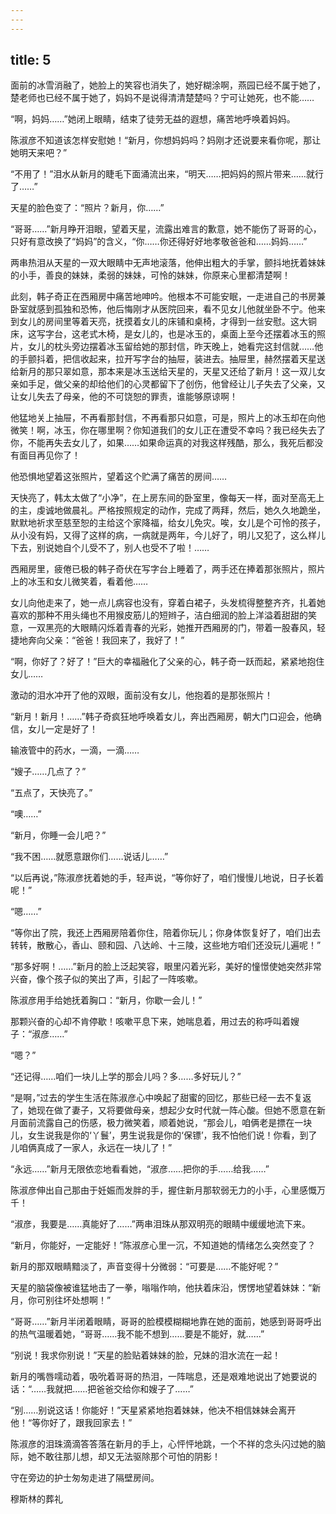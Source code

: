 ```yaml
---
---
---
```

title: 5
---



面前的冰雪消融了，她脸上的笑容也消失了，她好糊涂啊，燕园已经不属于她了，楚老师也已经不属于她了，妈妈不是说得清清楚楚吗？宁可让她死，也不能……

“啊，妈妈……”她闭上眼睛，结束了徒劳无益的遐想，痛苦地呼唤着妈妈。

陈淑彦不知道该怎样安慰她！“新月，你想妈妈吗？妈刚才还说要来看你呢，那让她明天来吧？”

“不用了！”泪水从新月的睫毛下面涌流出来，“明天……把妈妈的照片带来……就行了……”

天星的脸色变了：“照片？新月，你……”

“哥哥……”新月睁开泪眼，望着天星，流露出难言的歉意，她不能伤了哥哥的心，只好有意改换了“妈妈”的含义，“你……你还得好好地孝敬爸爸和……妈妈……”

两串热泪从天星的一双大眼睛中无声地滚落，他伸出粗大的手掌，颤抖地抚着妹妹的小手，善良的妹妹，柔弱的妹妹，可怜的妹妹，你原来心里都清楚啊！

此刻，韩子奇正在西厢房中痛苦地呻吟。他根本不可能安眠，一走进自己的书房兼卧室就感到孤独和恐怖，他后悔刚才从医院回来，看不见女儿他就坐卧不宁。他来到女儿的房间里等着天亮，抚摸着女儿的床铺和桌椅，才得到一丝安慰。这大铜床，这写字台，这老式木椅，是女儿的，也是冰玉的，桌面上至今还摆着冰玉的照片，女儿的枕头旁边摆着冰玉留给她的那封信，昨天晚上，她看完这封信就……他的手颤抖着，把信收起来，拉开写字台的抽屉，装进去。抽屉里，赫然摆着天星送给新月的那只翠如意，那本来是冰玉送给天星的，天星又还给了新月！这一双儿女亲如手足，做父亲的却给他们的心灵都留下了创伤，他曾经让儿子失去了父亲，又让女儿失去了母亲，他的不可饶恕的罪责，谁能够原谅啊！

他猛地关上抽屉，不再看那封信，不再看那只如意，可是，照片上的冰玉却在向他微笑！啊，冰玉，你在哪里啊？你知道我们的女儿正在遭受不幸吗？我已经失去了你，不能再失去女儿了，如果……如果命运真的对我这样残酷，那么，我死后都没有面目再见你了！

他恐惧地望着这张照片，望着这个贮满了痛苦的房间……

天快亮了，韩太太做了“小净”，在上房东间的卧室里，像每天一样，面对至高无上的主，虔诚地做晨礼。严格按照规定的动作，完成了两拜，然后，她久久地跪坐，默默地祈求至慈至恕的主给这个家降福，给女儿免灾。唉，女儿是个可怜的孩子，从小没有妈，又得了这样的病，一病就是两年，今儿好了，明儿又犯了，这么样儿下去，别说她自个儿受不了，别人也受不了啦！……

西厢房里，疲倦已极的韩子奇伏在写字台上睡着了，两手还在捧着那张照片，照片上的冰玉和女儿微笑着，看着他……

女儿向他走来了，她一点儿病容也没有，穿着白裙子，头发梳得整整齐齐，扎着她喜欢的那种不用头绳也不用猴皮筋儿的短辫子，洁白细润的脸上洋溢着甜甜的笑意，一双黑亮的大眼睛闪烁着青春的光彩，她推开西厢房的门，带着一股春风，轻捷地奔向父亲：“爸爸！我回来了，我好了！”

“啊，你好了？好了！”巨大的幸福融化了父亲的心，韩子奇一跃而起，紧紧地抱住女儿……

激动的泪水冲开了他的双眼，面前没有女儿，他抱着的是那张照片！

“新月！新月！……”韩子奇疯狂地呼唤着女儿，奔出西厢房，朝大门口迎会，他确信，女儿一定是好了！

输液管中的药水，一滴，一滴……

“嫂子……几点了？”

“五点了，天快亮了。”

“噢……”

“新月，你睡一会儿吧？”

“我不困……就愿意跟你们……说话儿……”

“以后再说，”陈淑彦抚着她的手，轻声说，“等你好了，咱们慢慢儿地说，日子长着呢！”

“嗯……”

“等你出了院，我还上西厢房陪着你住，陪着你玩儿；你身体恢复好了，咱们出去转转，散散心，香山、颐和园、八达岭、十三陵，这些地方咱们还没玩儿遍呢！”

“那多好啊！……”新月的脸上泛起笑容，眼里闪着光彩，美好的憧憬使她突然非常兴奋，像个孩子似的笑出了声，引起了一阵咳嗽。

陈淑彦用手给她抚着胸口：“新月，你歇一会儿！”

那颗兴奋的心却不肯停歇！咳嗽平息下来，她喘息着，用过去的称呼叫着嫂子：“淑彦……”

“嗯？”

“还记得……咱们一块儿上学的那会儿吗？多……多好玩儿？”

“是啊，”过去的学生生活在陈淑彦心中唤起了甜蜜的回忆，那些已经一去不复返了，她现在做了妻子，又将要做母亲，想起少女时代就一阵心酸。但她不愿意在新月面前流露自己的伤感，极力微笑着，顺着她说，“那会儿，咱俩老是摽在一块儿，女生说我是你的‘丫鬟’，男生说我是你的‘保镖’，我不怕他们说！你看，到了儿咱俩真成了一家人，永远在一块儿了！”

“永远……”新月无限依恋地看看她，“淑彦……把你的手……给我……”

陈淑彦伸出自己那由于妊娠而发胖的手，握住新月那软弱无力的小手，心里感慨万千！

“淑彦，我要是……真能好了……”两串泪珠从那双明亮的眼睛中缓缓地流下来。

“新月，你能好，一定能好！”陈淑彦心里一沉，不知道她的情绪怎么突然变了？

新月的那双眼睛黯淡了，声音变得十分微弱：“可要是……不能好呢？”

天星的脑袋像被谁猛地击了一拳，嗡嗡作响，他扶着床沿，愣愣地望着妹妹：“新月，你可别往坏处想啊！”

“哥哥……”新月半闭着眼睛，哥哥的脸模模糊糊地靠在她的面前，她感到哥哥呼出的热气温暖着她，“哥哥……我不能不想到……要是不能好，就……”

“别说！我求你别说！”天星的脸贴着妹妹的脸，兄妹的泪水流在一起！

新月的嘴唇嚅动着，吸吮着哥哥的热泪，一阵喘息，还是艰难地说出了她要说的话：“……我就把……把爸爸交给你和嫂子了……”

“别……别说这话！你能好！”天星紧紧地抱着妹妹，他决不相信妹妹会离开他！“等你好了，跟我回家去！”

陈淑彦的泪珠滴滴答答落在新月的手上，心怦怦地跳，一个不祥的念头闪过她的脑际，她不敢往那儿想，却又无法驱除那个可怕的阴影！

守在旁边的护士匆匆走进了隔壁房间。

穆斯林的葬礼